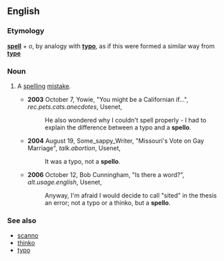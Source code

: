 ==English==

===Etymology===
'''[[spell]]''' + ''o'', by analogy with '''[[typo]]''', as if this were formed a similar way from '''[[type]]'''

===Noun===
{{en-noun}}<!-- not 'spelloes', again by analogy from 'typo' -->

#{{context|Internet|_|slang}} A [[spelling]] [[mistake]].
#*'''2003''' October 7, Yowie, "You might be a Californian if...", ''rec.pets.cats.anecdotes'', Usenet,
#*:He also wondered why I couldn't spell properly - I had to explain the difference between a typo and a '''spello'''.
#*'''2004''' August 19, Some_sappy_Writer, "Missouri's Vote on Gay Marriage", ''talk.abortion'', Usenet,
#*:It was a typo, not a '''spello'''.
#*'''2006''' October 12, Bob Cunningham, "Is there a word?", ''alt.usage.english'', Usenet,
#*:Anyway, I'm afraid I would decide to call "sited" in the thesis an error; not a typo or a thinko, but a '''spello'''.

===See also===
*[[scanno]]
*[[thinko]]
*[[typo]]